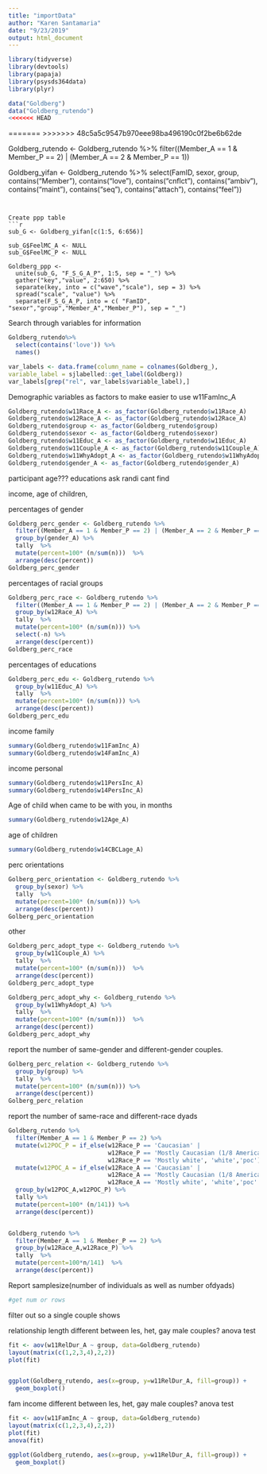 ```yaml
---
title: "importData"
author: "Karen Santamaria"
date: "9/23/2019"
output: html_document
---
```


```r
library(tidyverse)
library(devtools)
library(papaja)
library(psysds364data)
library(plyr)
```

```r
data("Goldberg")
data("Goldberg_rutendo")
<<<<<<< HEAD
```

=======
>>>>>>> 48c5a5c9547b970eee98ba496190c0f2be6b62de

Goldberg_rutendo <- Goldberg_rutendo %>%
  filter((Member_A == 1 & Member_P == 2) | (Member_A == 2 & Member_P == 1)) 

Goldberg_yifan <- Goldberg_rutendo %>%
 select(FamID, sexor, group, contains("Member"), contains("love"), contains("cnflct"), contains("ambiv"), contains("maint"), contains("seq"), contains("attach"), contains("feel"))
```


Create ppp table
```r
sub_G <- Goldberg_yifan[c(1:5, 6:656)]

sub_G$FeelMC_A <- NULL
sub_G$FeelMC_P <- NULL

Goldberg_ppp <- 
  unite(sub_G, "F_S_G_A_P", 1:5, sep = "_") %>%
  gather("key","value", 2:650) %>%
  separate(key, into = c("wave","scale"), sep = 3) %>%
  spread("scale", "value") %>%
  separate(F_S_G_A_P, into = c( "FamID", "sexor","group","Member_A","Member_P"), sep = "_") 

```


Search through variables for information
```r
Goldberg_rutendo%>%
  select(contains('love')) %>%
  names()

var_labels <- data.frame(column_name = colnames(Goldberg_),
variable_label = sjlabelled::get_label(Goldberg))
var_labels[grep("rel", var_labels$variable_label),]
```



Demographic variables as factors to make easier to use
w11FamInc_A
```r
Goldberg_rutendo$w11Race_A <- as_factor(Goldberg_rutendo$w11Race_A)
Goldberg_rutendo$w12Race_A <- as_factor(Goldberg_rutendo$w12Race_A)
Goldberg_rutendo$group <- as_factor(Goldberg_rutendo$group)
Goldberg_rutendo$sexor <- as_factor(Goldberg_rutendo$sexor)
Goldberg_rutendo$w11Educ_A <- as_factor(Goldberg_rutendo$w11Educ_A)
Goldberg_rutendo$w11Couple_A <- as_factor(Goldberg_rutendo$w11Couple_A)
Goldberg_rutendo$w11WhyAdopt_A <- as_factor(Goldberg_rutendo$w11WhyAdopt_A)
Goldberg_rutendo$gender_A <- as_factor(Goldberg_rutendo$gender_A)
```


participant age??? educations ask randi cant find

income, age of children,


percentages of gender
```r
Goldberg_perc_gender <- Goldberg_rutendo %>%
  filter((Member_A == 1 & Member_P == 2) | (Member_A == 2 & Member_P == 1)) %>%
  group_by(gender_A) %>%
  tally  %>%
  mutate(percent=100* (n/sum(n)))  %>%
  arrange(desc(percent))
Goldberg_perc_gender
```

percentages of racial groups
```r
Goldberg_perc_race <- Goldberg_rutendo %>%
  filter((Member_A == 1 & Member_P == 2) | (Member_A == 2 & Member_P == 1)) %>%
  group_by(w12Race_A) %>%
  tally  %>%
  mutate(percent=100* (n/sum(n))) %>%
  select(-n) %>%
  arrange(desc(percent))
Goldberg_perc_race
```

percentages of educations
```r
Goldberg_perc_edu <- Goldberg_rutendo %>%
  group_by(w11Educ_A) %>%
  tally  %>%
  mutate(percent=100* (n/sum(n))) %>%
  arrange(desc(percent))
Goldberg_perc_edu
```

income family
```r
summary(Goldberg_rutendo$w11FamInc_A)
summary(Goldberg_rutendo$w14FamInc_A)
```

income personal
```r
summary(Goldberg_rutendo$w11PersInc_A)
summary(Goldberg_rutendo$w14PersInc_A)
```

Age of child when came to be with you, in months
```r
summary(Goldberg_rutendo$w12Age_A)
```


age of children
```r
summary(Goldberg_rutendo$w14CBCLage_A)
```

perc orientations
```r
Golberg_perc_orientation <- Goldberg_rutendo %>%
  group_by(sexor) %>%
  tally  %>%
  mutate(percent=100* (n/sum(n))) %>%
  arrange(desc(percent))
Golberg_perc_orientation
```


other
```r
Goldberg_perc_adopt_type <- Goldberg_rutendo %>%
  group_by(w11Couple_A) %>%
  tally  %>%
  mutate(percent=100* (n/sum(n)))  %>%
  arrange(desc(percent))
Goldberg_perc_adopt_type

Goldberg_perc_adopt_why <- Goldberg_rutendo %>%
  group_by(w11WhyAdopt_A) %>%
  tally  %>%
  mutate(percent=100* (n/sum(n)))  %>%
  arrange(desc(percent))
Goldberg_perc_adopt_why
```





report the number of same-gender and different-gender couples. 
```r
Golberg_perc_relation <- Goldberg_rutendo %>%
  group_by(group) %>%
  tally  %>%
  mutate(percent=100* (n/sum(n))) %>%
  arrange(desc(percent))
Golberg_perc_relation
```




report the number of same-race and different-race dyads
```r
Goldberg_rutendo %>%
  filter(Member_A == 1 & Member_P == 2) %>%
  mutate(w12POC_P = if_else(w12Race_P == 'Caucasian' | 
                            w12Race_P == 'Mostly Caucasian (1/8 American Indian)' | 
                            w12Race_P == 'Mostly white', 'white','poc')) %>%
  mutate(w12POC_A = if_else(w12Race_A == 'Caucasian' |
                            w12Race_A == 'Mostly Caucasian (1/8 American Indian)' |
                            w12Race_A == 'Mostly white', 'white','poc' )) %>%
  group_by(w12POC_A,w12POC_P) %>%
  tally %>%
  mutate(percent=100* (n/141)) %>%
  arrange(desc(percent))


Goldberg_rutendo %>%
  filter(Member_A == 1 & Member_P == 2) %>%
  group_by(w12Race_A,w12Race_P) %>%
  tally  %>%
  mutate(percent=100*n/141)  %>%
  arrange(desc(percent))
```

Report samplesize(number of individuals as well as number ofdyads)
```r
#get num or rows
```




filter out so a single couple shows 

relationship length different between les, het, gay male couples? anova test
```r
fit <- aov(w11RelDur_A ~ group, data=Goldberg_rutendo) 
layout(matrix(c(1,2,3,4),2,2))
plot(fit) 


ggplot(Goldberg_rutendo, aes(x=group, y=w11RelDur_A, fill=group)) + 
  geom_boxplot() 
```

fam income different between les, het, gay male couples? anova test
```r
fit <- aov(w11FamInc_A ~ group, data=Goldberg_rutendo) 
layout(matrix(c(1,2,3,4),2,2)) 
plot(fit) 
anova(fit)

ggplot(Goldberg_rutendo, aes(x=group, y=w11RelDur_A, fill=group)) + 
  geom_boxplot() 
```





